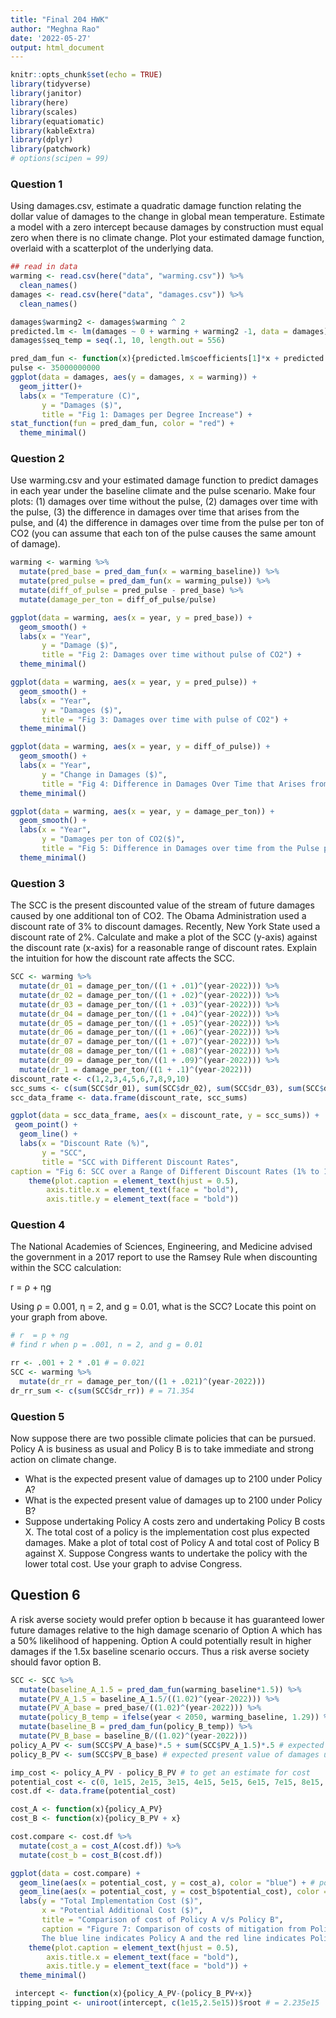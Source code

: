 ```yaml
---
title: "Final 204 HWK"
author: "Meghna Rao"
date: '2022-05-27'
output: html_document
---
```


```r
knitr::opts_chunk$set(echo = TRUE)
library(tidyverse)
library(janitor)
library(here)
library(scales)
library(equatiomatic)
library(kableExtra)
library(dplyr)
library(patchwork)
# options(scipen = 99)
```

### Question 1

Using damages.csv, estimate a quadratic damage function relating the dollar value of damages to the change in global mean temperature. Estimate a model with a zero intercept because damages by construction must equal zero when there is no climate change. Plot your estimated damage function, overlaid with a scatterplot of the underlying data. 

```r
## read in data
warming <- read.csv(here("data", "warming.csv")) %>% 
  clean_names() 
damages <- read.csv(here("data", "damages.csv")) %>% 
  clean_names() 
```

```r
damages$warming2 <- damages$warming ^ 2
predicted.lm <- lm(damages ~ 0 + warming + warming2 -1, data = damages)
damages$seq_temp = seq(.1, 10, length.out = 556)
```

```r
pred_dam_fun <- function(x){predicted.lm$coefficients[1]*x + predicted.lm$coefficients[2]*x^2}
pulse <- 35000000000
ggplot(data = damages, aes(y = damages, x = warming)) +
  geom_jitter()+
  labs(x = "Temperature (C)",
       y = "Damages ($)",
       title = "Fig 1: Damages per Degree Increase") +
stat_function(fun = pred_dam_fun, color = "red") +
  theme_minimal()
```

### Question 2 

Use warming.csv and your estimated damage function to predict damages in each year under the baseline climate and the pulse scenario. Make four plots: (1) damages over time without the pulse, (2) damages over time with the pulse, (3) the difference in damages over time that arises from the pulse, and (4) the difference in damages over time from the pulse per ton of CO2 (you can assume that each ton of the pulse causes the same amount of damage). 

```r
warming <- warming %>% 
  mutate(pred_base = pred_dam_fun(x = warming_baseline)) %>% 
  mutate(pred_pulse = pred_dam_fun(x = warming_pulse)) %>% 
  mutate(diff_of_pulse = pred_pulse - pred_base) %>% 
  mutate(damage_per_ton = diff_of_pulse/pulse)
```


```r
ggplot(data = warming, aes(x = year, y = pred_base)) +
  geom_smooth() +
  labs(x = "Year",
       y = "Damage ($)",
       title = "Fig 2: Damages over time without pulse of CO2") +
  theme_minimal()

ggplot(data = warming, aes(x = year, y = pred_pulse)) +
  geom_smooth() +
  labs(x = "Year",
       y = "Damages ($)",
       title = "Fig 3: Damages over time with pulse of CO2") +
  theme_minimal()

ggplot(data = warming, aes(x = year, y = diff_of_pulse)) +
  geom_smooth() +
  labs(x = "Year",
       y = "Change in Damages ($)",
       title = "Fig 4: Difference in Damages Over Time that Arises from the Pulse") +
  theme_minimal()

ggplot(data = warming, aes(x = year, y = damage_per_ton)) +
  geom_smooth() +
  labs(x = "Year",
       y = "Damages per ton of CO2($)",
       title = "Fig 5: Difference in Damages over time from the Pulse per ton of CO2") +
  theme_minimal()
```
### Question 3

The SCC is the present discounted value of the stream of future damages caused by one additional ton of CO2. The Obama Administration used a discount rate of 3% to discount damages. Recently, New York State used a discount rate of 2%. Calculate and make a plot of the SCC (y-axis) against the discount rate (x-axis) for a reasonable range of discount rates. Explain the intuition for how the discount rate affects the SCC. 
```r
SCC <- warming %>% 
  mutate(dr_01 = damage_per_ton/((1 + .01)^(year-2022))) %>% 
  mutate(dr_02 = damage_per_ton/((1 + .02)^(year-2022))) %>%
  mutate(dr_03 = damage_per_ton/((1 + .03)^(year-2022))) %>% 
  mutate(dr_04 = damage_per_ton/((1 + .04)^(year-2022))) %>%
  mutate(dr_05 = damage_per_ton/((1 + .05)^(year-2022))) %>% 
  mutate(dr_06 = damage_per_ton/((1 + .06)^(year-2022))) %>% 
  mutate(dr_07 = damage_per_ton/((1 + .07)^(year-2022))) %>%
  mutate(dr_08 = damage_per_ton/((1 + .08)^(year-2022))) %>% 
  mutate(dr_09 = damage_per_ton/((1 + .09)^(year-2022))) %>% 
  mutate(dr_1 = damage_per_ton/((1 + .1)^(year-2022)))
discount_rate <- c(1,2,3,4,5,6,7,8,9,10)
scc_sums <- c(sum(SCC$dr_01), sum(SCC$dr_02), sum(SCC$dr_03), sum(SCC$dr_04), sum(SCC$dr_05), sum(SCC$dr_06), sum(SCC$dr_07), sum(SCC$dr_08), sum(SCC$dr_09), sum(SCC$dr_1))
scc_data_frame <- data.frame(discount_rate, scc_sums)
```

```r
ggplot(data = scc_data_frame, aes(x = discount_rate, y = scc_sums)) +
 geom_point() +
  geom_line() +
  labs(x = "Discount Rate (%)", 
       y = "SCC",
       title = "SCC with Different Discount Rates",
caption = "Fig 6: SCC over a Range of Different Discount Rates (1% to 10%)")+
    theme(plot.caption = element_text(hjust = 0.5),
        axis.title.x = element_text(face = "bold"),
        axis.title.y = element_text(face = "bold"))
```

### Question 4 

The National Academies of Sciences, Engineering, and Medicine advised the government in a 2017 report to use the Ramsey Rule when discounting within the SCC calculation: 

r = ρ + ηg 

Using ρ = 0.001, η = 2, and g = 0.01, what is the SCC? Locate this point on your graph from above. 

```r
# r  = p + ng
# find r when p = .001, n = 2, and g = 0.01

rr <- .001 + 2 * .01 # = 0.021
SCC <- warming %>% 
  mutate(dr_rr = damage_per_ton/((1 + .021)^(year-2022))) 
dr_rr_sum <- c(sum(SCC$dr_rr)) # = 71.354

```

### Question 5

Now suppose there are two possible climate policies that can be pursued. Policy A is business as usual and Policy B is to take immediate and strong action on climate change. 

- What is the expected present value of damages up to 2100 under Policy A? 
- What is the expected present value of damages up to 2100 under Policy B? 
- Suppose undertaking Policy A costs zero and undertaking Policy B costs X. The total cost of a policy is the implementation cost plus expected damages. Make a plot of total cost of Policy A and total cost of Policy B against X. Suppose Congress wants to undertake the policy with the lower total cost. Use your graph to advise Congress. 



## Question 6
A risk averse society would prefer option b because it has guaranteed lower future damages relative to the high damage scenario of Option A which has a 50% likelihood of happening. Option A could potentially result in higher damages if the 1.5x baseline scenario occurs. Thus a risk averse society should favor option B.


###############################


```r
SCC <- SCC %>% 
  mutate(baseline_A_1.5 = pred_dam_fun(warming_baseline*1.5)) %>% 
  mutate(PV_A_1.5 = baseline_A_1.5/((1.02)^(year-2022))) %>% 
  mutate(PV_A_base = pred_base/((1.02)^(year-2022))) %>% 
  mutate(policy_B_temp = ifelse(year < 2050, warming_baseline, 1.29)) %>% 
  mutate(baseline_B = pred_dam_fun(policy_B_temp)) %>% 
  mutate(PV_B_base = baseline_B/((1.02)^(year-2022)))
policy_A_PV <- sum(SCC$PV_A_base)*.5 + sum(SCC$PV_A_1.5)*.5 # expected present value of damages under policy A
policy_B_PV <- sum(SCC$PV_B_base) # expected present value of damages under policy B
```

```r
imp_cost <- policy_A_PV - policy_B_PV # to get an estimate for cost
potential_cost <- c(0, 1e15, 2e15, 3e15, 4e15, 5e15, 6e15, 7e15, 8e15, 9e15)
cost.df <- data.frame(potential_cost)

cost_A <- function(x){policy_A_PV}
cost_B <- function(x){policy_B_PV + x}

cost.compare <- cost.df %>% 
  mutate(cost_a = cost_A(cost.df)) %>% 
  mutate(cost_b = cost_B(cost.df))

ggplot(data = cost.compare) + 
  geom_line(aes(x = potential_cost, y = cost_a), color = "blue") + # policy A 
  geom_line(aes(x = potential_cost, y = cost_b$potential_cost), color = "red")+  # policy B
  labs(y = "Total Implementation Cost ($)",
       x = "Potential Additional Cost ($)",
       title = "Comparison of cost of Policy A v/s Policy B",
       caption = "Figure 7: Comparison of costs of mitigation from Policy A to Policy B. 
       The blue line indicates Policy A and the red line indicates Policy B")+
    theme(plot.caption = element_text(hjust = 0.5),
        axis.title.x = element_text(face = "bold"),
        axis.title.y = element_text(face = "bold")) +
  theme_minimal()
```


```r
 intercept <- function(x){policy_A_PV-(policy_B_PV+x)}
tipping_point <- uniroot(intercept, c(1e15,2.5e15))$root # = 2.235e15
```